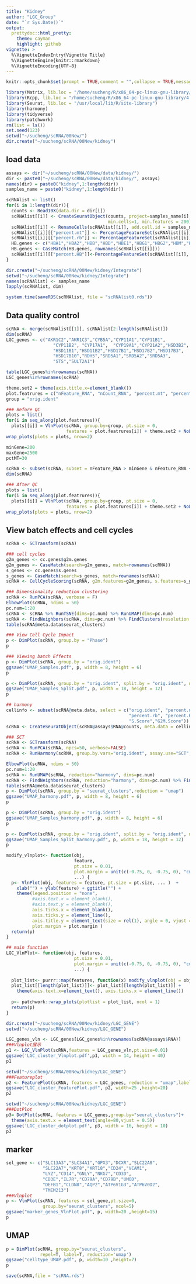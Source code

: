 ```yaml
---
title: "Kidney"
author: "LGC_Group"
date: "`r Sys.Date()`"
output:
  prettydoc::html_pretty:
    theme: cayman
    highlight: github
vignette: >
  %\VignetteIndexEntry{Vignette Title}
  %\VignetteEngine{knitr::rmarkdown}
  %\VignetteEncoding{UTF-8}
---
```


```r
knitr::opts_chunk$set(prompt = TRUE,comment = "",collapse = TRUE,message = FALSE,warning = FALSE,fig.align="center")
```

```r
library(Matrix, lib.loc = "/home/sucheng/R/x86_64-pc-linux-gnu-library/4.0")
library(Rcpp, lib.loc = "/home/sucheng/R/x86_64-pc-linux-gnu-library/4.0")
library(Seurat, lib.loc = "/usr/local/lib/R/site-library")
library(harmony)
library(tidyverse)
library(patchwork)
rm(list = ls())
set.seed(123) 
setwd("~/sucheng/scRNA/00New/")
dir.create("~/sucheng/scRNA/00New/kidney")
```
## load data
```r
assays <- dir("~/sucheng/scRNA/00New/data/kidney/")
dir <- paste0("~/sucheng/scRNA/00New/data/kidney/", assays)
names(dir) = paste0("kidney",1:length(dir))
samples_name = paste0("kidney",1:length(dir))

scRNAlist <- list()
for(i in 1:length(dir)){
  counts <- Read10X(data.dir = dir[i])
  scRNAlist[[i]] <- CreateSeuratObject(counts, project=samples_name[i],
                                       min.cells=1, min.features = 200)
  scRNAlist[[i]] <- RenameCells(scRNAlist[[i]], add.cell.id = samples_name[i])   
  scRNAlist[[i]][["percent.mt"]] <- PercentageFeatureSet(scRNAlist[[i]], pattern = "^MT-") 
  scRNAlist[[i]][["percent.rb"]] <- PercentageFeatureSet(scRNAlist[[i]], pattern = "^RP[SL]")
  HB.genes <- c("HBA1","HBA2","HBB","HBD","HBE1","HBG1","HBG2","HBM","HBQ1","HBZ")
  HB.genes <- CaseMatch(HB.genes, rownames(scRNAlist[[i]]))
  scRNAlist[[i]][["percent.HB"]]<-PercentageFeatureSet(scRNAlist[[i]], features=HB.genes) 
}

dir.create("~/sucheng/scRNA/00New/kidney/Integrate")
setwd("~/sucheng/scRNA/00New/kidney/Integrate")
names(scRNAlist) <- samples_name
lapply(scRNAlist, dim)

system.time(saveRDS(scRNAlist, file = "scRNAlist0.rds"))

```
## Data quality control
```r
scRNA <- merge(scRNAlist[[1]], scRNAlist[2:length(scRNAlist)])
dim(scRNA)
LGC_genes <- c("AKR1C2","AKR1C3","CYB5A","CYP11A1","CYP11B1",
                  "CYP11B2", "CYP17A1",  "CYP19A1","CYP21A2","HSD3B2",
                  "HSD11B1","HSD11B2","HSD17B1","HSD17B2","HSD17B3", 
                  "HSD17B10","RDH5","SRD5A1","SRD5A2","SRD5A3", 
                  "STS","SULT2A1")

table(LGC_genes%in%rownames(scRNA))
LGC_genes%in%rownames(scRNA)

theme.set2 = theme(axis.title.x=element_blank())
plot.featrures = c("nFeature_RNA", "nCount_RNA", "percent.mt", "percent.rb", "percent.HB")
group = "orig.ident"

### Before QC
plots = list()
for(i in seq_along(plot.featrures)){
  plots[[i]] = VlnPlot(scRNA, group.by=group, pt.size = 0,
                       features = plot.featrures[i]) + theme.set2 + NoLegend()}
wrap_plots(plots = plots, nrow=2) 
```
```r

minGene=200
maxGene=2500
pctMT=30

scRNA <- subset(scRNA, subset = nFeature_RNA > minGene & nFeature_RNA < maxGene & percent.mt < pctMT)
dim(scRNA)

### After QC
plots = list()
for(i in seq_along(plot.featrures)){
  plots[[i]] = VlnPlot(scRNA, group.by=group, pt.size = 0,
                       features = plot.featrures[i]) + theme.set2 + NoLegend()}
wrap_plots(plots = plots, nrow=2) 
```

## View batch effects and cell cycles
```r
scRNA <- SCTransform(scRNA)

### cell cycles
g2m_genes <- cc.genes$g2m.genes
g2m_genes <- CaseMatch(search=g2m_genes, match=rownames(scRNA))
s_genes <- cc.genes$s.genes    
s_genes <- CaseMatch(search=s_genes, match=rownames(scRNA))
scRNA <- CellCycleScoring(scRNA, g2m.features=g2m_genes, s.features=s_genes)

### Dimensionality reduction clustering
scRNA <- RunPCA(scRNA, verbose = F)
ElbowPlot(scRNA, ndims = 50)
pc.num=1:20
scRNA <- scRNA %>% RunTSNE(dims=pc.num) %>% RunUMAP(dims=pc.num)
scRNA <- FindNeighbors(scRNA, dims=pc.num) %>% FindClusters(resolution = 0.25)
table(scRNA@meta.data$seurat_clusters)

### View Cell Cycle Impact
p <- DimPlot(scRNA, group.by = "Phase")
p
```

```r
### Viewing batch Effects
p <- DimPlot(scRNA, group.by = "orig.ident")
ggsave("UMAP_Samples.pdf", p, width = 8, height = 6)
p
```

```r

p <- DimPlot(scRNA, group.by = "orig.ident", split.by = "orig.ident", ncol = 4)
ggsave("UMAP_Samples_Split.pdf", p, width = 18, height = 12)
p
```

```r
## harmony
cellinfo <- subset(scRNA@meta.data, select = c("orig.ident", "percent.mt",
                                               "percent.rb", "percent.HB","Phase",
                                               "S.Score","G2M.Score"))
scRNA <- CreateSeuratObject(scRNA@assays$RNA@counts, meta.data = cellinfo)

### SCT
scRNA <- SCTransform(scRNA)
scRNA <- RunPCA(scRNA, npcs=50, verbose=FALSE)
scRNA <- RunHarmony(scRNA, group.by.vars="orig.ident", assay.use="SCT", max.iter.harmony = 20)

ElbowPlot(scRNA, ndims = 50)
pc.num=1:20
scRNA <- RunUMAP(scRNA, reduction="harmony", dims=pc.num)
scRNA <- FindNeighbors(scRNA, reduction="harmony", dims=pc.num) %>% FindClusters(resolution=0.3)
table(scRNA@meta.data$seurat_clusters)
p <- DimPlot(scRNA, group.by = "seurat_clusters",reduction = "umap")
ggsave("UMAP_harmony.pdf", p, width = 8, height = 6)
p
```

```r
p <- DimPlot(scRNA, group.by = "orig.ident")
ggsave("UMAP_Samples_harmony.pdf", p, width = 8, height = 6)
p
```

```r
p <- DimPlot(scRNA, group.by = "orig.ident", split.by = "orig.ident", ncol = 4)
ggsave("UMAP_Samples_Split_harmony.pdf", p, width = 18, height = 12)
p
```

```r
modify_vlnplot<- function(obj, 
                          feature, 
                          pt.size = 0.01, 
                          plot.margin = unit(c(-0.75, 0, -0.75, 0), "cm"),
                          ...) {
  p<- VlnPlot(obj, features = feature, pt.size = pt.size, ... )  + 
    xlab("") + ylab(feature) + ggtitle("") + 
    theme(legend.position = "none", 
          #axis.text.x = element_blank(), 
          #axis.text.y = element_blank(), 
          axis.ticks.x = element_blank(), 
          axis.ticks.y = element_line(),
          axis.title.y = element_text(size = rel(1), angle = 0, vjust = 0.5),
          plot.margin = plot.margin )
  return(p)
}

## main function
LGC_VlnPlot<- function(obj, features,
                          pt.size = 0.01,
                          plot.margin = unit(c(-0.75, 0, -0.75, 0), "cm"),
                          ...) {
  
  plot_list<- purrr::map(features, function(x) modify_vlnplot(obj = obj,feature = x, ...))
  plot_list[[length(plot_list)]]<- plot_list[[length(plot_list)]] +
    theme(axis.text.x=element_text(), axis.ticks.x = element_line())
  
  p<- patchwork::wrap_plots(plotlist = plot_list, ncol = 1)
  return(p)
}
```

```r
dir.create("~/sucheng/scRNA/00New/kidney/LGC_GENE")
setwd("~/sucheng/scRNA/00New/kidney/LGC_GENE")

LGC_genes_vln <- LGC_genes[LGC_genes%in%rownames(scRNA@assays$RNA)]
###Vlnplot展示
p1 <- LGC_VlnPlot(scRNA,features = LGC_genes_vln,pt.size=0.01)
ggsave('LGC_cluster_Vlnplot.pdf',p1, width = 14, height = 40)
p1
```

```r
setwd("~/sucheng/scRNA/00New/kidney/LGC_GENE")
###Featureplot
p2 <- FeaturePlot(scRNA, features = LGC_genes, reduction = "umap",label=T, ncol=5)
ggsave("LGC_cluster_FeaturePlot.pdf", p2, width=25 ,height=20)
p2
```

```r
setwd("~/sucheng/scRNA/00New/kidney/LGC_GENE")
###DotPlot
p3= DotPlot(scRNA, features = LGC_genes,group.by="seurat_clusters")+
  theme(axis.text.x = element_text(angle=80,vjust = 0.5))
ggsave('LGC_cluster_dotplot.pdf', p3, width = 16, height = 10)
p3
```
## marker
```r
sel_gene <- c("SLC13A3","SLC34A1","GPX3","DCXR","SLC22A8",
              "SLC22A7","KRT8","KRT18","CD24","VCAM1",
              "LYZ","CD14","GNLY","NKG7","CD3D",
              "CD3E","IL7R","CD79A","CD79B","UMOD",
              "DEFB1","CLDN8","AQP2","ATP6V1G3","ATP6V0D2",
              "TMEM213")
###Vlnplot
p <- VlnPlot(scRNA, features = sel_gene,pt.size=0,
              group.by="seurat_clusters", ncol=5)
ggsave("marker_genes_VlnPlot.pdf", p, width=20 ,height=15)
p
```

## UMAP
```r
p = DimPlot(scRNA, group.by="seurat_clusters", 
             repel=T, label=T, reduction='umap')
ggsave("celltype_UMAP.pdf", p, width=10 ,height=7)
p
```

```r
save(scRNA,file = "scRNA.rds")
```

